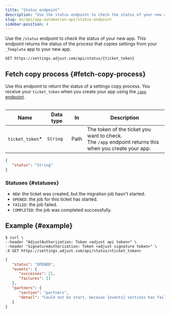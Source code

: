 ```yaml
---
title: "Status endpoint"
description: "Use the status endpoint to check the status of your new app"
slug: en/api/app-automation-api/status-endpoint
sidebar-position: 4
---
```


Use the `/status` endpoint to check the status of your new app. This endpoint returns the status of the process that copies settings from your `_Template` app to your new app.

<CodeBlock title="Endpoint" highlight="/status, {ticket_token}">

```http
GET https://settings.adjust.com/api/status/{ticket_token}
```

</CodeBlock>

## Fetch copy process {#fetch-copy-process}

Use this endpoint to return the status of a settings copy process. You receive your `ticket_token` when you create your app using the [`/app` endpoint](/en/api/app-automation-api/app-endpoint).

<Table>

| Name             | Data type | In   | Description                                                                                                 |
| ---------------- | --------- | ---- | ----------------------------------------------------------------------------------------------------------- |
| `ticket_token`\* | `String`  | Path | The token of the ticket you want to check. <br />The `/app` endpoint returns this when you create your app. |

</Table>

```json
{
   "status": "String"
}
```

### Statuses {#statuses}

-  `NEW`: the ticket was created, but the migration job hasn't started.
-  `OPENED`: the job for this ticket has started.
-  `FAILED`: the job failed.
-  `COMPLETED`: the job was completed successfully.

## Example {#example}

<CodeBlock title="cURL" highlight="<ticket_token>">

```console
$ curl \
--header "AdjustAuthorization: Token <adjust api token>" \
--header "SignatureAuthorization: Token <adjust signature token>" \
-X GET https://settings.adjust.com/api/status/<ticket_token>
```

</CodeBlock>

<CodeBlock title="Success response">

```json
{
   "status": "OPENED",
   "events": {
      "successes": [],
      "failures": []
   },
   "partners": {
      "section": "partners",
      "detail": "Could not be start, because {events} sections has failed"
   }
}
```

</CodeBlock>
